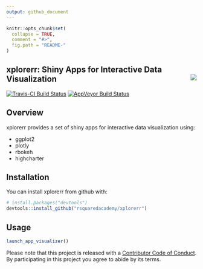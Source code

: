 ```yaml
---
output: github_document
---
```


<!-- README.md is generated from README.Rmd. Please edit that file -->

```r
knitr::opts_chunk$set(
  collapse = TRUE,
  comment = "#>",
  fig.path = "README-"
)
```

xplorerr: Shiny Apps for Interactive Data Visualization <img src="xplorerr.png" align="right" />
---------

[![Travis-CI Build Status](https://travis-ci.org/rsquaredacademy/xplorerr.svg?branch=master)](https://travis-ci.org/rsquaredacademy/xplorerr)
[![AppVeyor Build Status](https://ci.appveyor.com/api/projects/status/github/rsquaredacademy/xplorerr?branch=master&svg=true)](https://ci.appveyor.com/project/rsquaredacademy/xplorerr)

## Overview

xplorerr provides a set of shiny apps for interactive data visualization using:

- ggplot2
- plotly
- rbokeh
- highcharter

## Installation

You can install xplorerr from github with:

```r
# install.packages("devtools")
devtools::install_github("rsquaredacademy/xplorerr")
```

## Usage

```r
launch_app_visualizer()
```

Please note that this project is released with a [Contributor Code of Conduct](CONDUCT.md). By participating in this project you agree to abide by its terms.
